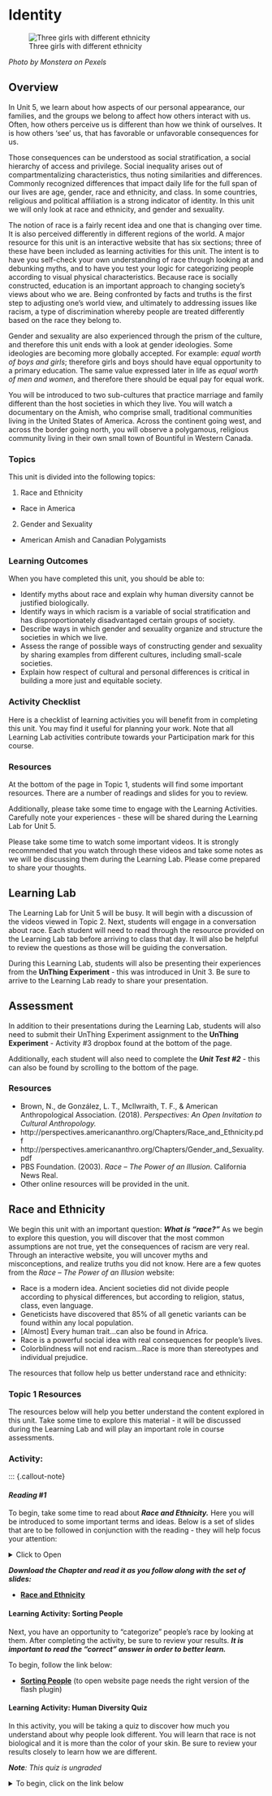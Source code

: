 # Identity

![Three girls with different ethnicity](assets/unit5/U5_Image.jpg)

*Photo by Monstera on Pexels*

## Overview {-}

In Unit 5, we learn about how aspects of our personal appearance, our families, and the groups we belong to affect how others interact with us. Often, how others perceive us is different than how we think of ourselves. It is how others ‘see’ us, that has favorable or unfavorable consequences for us.

Those consequences can be understood as social stratification, a social hierarchy of access and privilege. Social inequality arises out of compartmentalizing characteristics, thus noting similarities and differences. Commonly recognized differences that impact daily life for the full span of our lives are age, gender, race and ethnicity, and class. In some countries, religious and political affiliation is a strong indicator of identity. In this unit we will only look at race and ethnicity, and gender and sexuality.

The notion of race is a fairly recent idea and one that is changing over time. It is also perceived differently in different regions of the world. A major resource for this unit is an interactive website that has six sections; three of these have been included as learning activities for this unit. The intent is to have you self-check your own understanding of race through looking at and debunking myths, and to have you test your logic for categorizing people according to visual physical characteristics.
Because race is socially constructed, education is an important approach to changing society’s views about who we are. Being confronted by facts and truths is the first step to adjusting one’s world view, and ultimately to addressing issues like racism, a type of discrimination whereby people are treated differently based on the race they belong to.

Gender and sexuality are also experienced through the prism of the culture, and therefore this unit ends with a look at gender ideologies. Some ideologies are becoming more globally accepted. For example: *equal worth of boys and girls*; therefore girls and boys should have equal opportunity to a primary education. The same value expressed later in life as *equal worth of men and women*, and therefore there should be equal pay for equal work.

You will be introduced to two sub-cultures that practice marriage and family different than the host societies in which they live. You will watch a documentary on the Amish, who comprise small, traditional communities living in the United States of America. Across the continent going west, and across the border going north, you will observe a polygamous, religious community living in their own small town of Bountiful in Western Canada.

### Topics {-}

This unit is divided into the following topics:

 1.	Race and Ethnicity
- Race in America
 2.	Gender and Sexuality
- American Amish and Canadian Polygamists

### Learning Outcomes {-}

When you have completed this unit, you should be able to:

 - Identify myths about race and explain why human diversity cannot be justified biologically.
 - Identify ways in which racism is a variable of social stratification and has disproportionately disadvantaged certain groups of society.
 - Describe ways in which gender and sexuality organize and structure the societies in which we live.
 - Assess the range of possible ways of constructing gender and sexuality by sharing examples from different cultures, including small-scale societies.
 - Explain how respect of cultural and personal differences is critical in building a more just and equitable society.


### Activity Checklist {-}

::: {.callout-note}
Here is a checklist of learning activities you will benefit from in completing this unit. You may find it useful for planning your work. Note that all Learning Lab activities contribute towards your Participation mark for this course.

:::

###  Resources {-}
 At the bottom of the page in Topic 1, students will find some important resources. There are a number of readings and slides for you to review.
 
 Additionally, please take some time to engage with the Learning Activities. Carefully note your experiences - these will be shared during the Learning Lab for Unit 5.
 
Please take some time to watch some important videos. It is strongly recommended that you watch through these videos and take some notes as we will be discussing them during the Learning Lab. Please come prepared to share your thoughts.
 

## Learning Lab 

 The Learning Lab for Unit 5 will be busy. It will begin with a discussion of the videos viewed in Topic 2. Next, students will engage in a conversation about race. Each student will need to read through the resource provided on the Learning Lab tab before arriving to class that day. It will also be helpful to review the questions as those will be guiding the conversation.
 
 During this Learning Lab, students will also be presenting their experiences from the **UnThing Experiment** - this was introduced in Unit 3. Be sure to arrive to the Learning Lab ready to share your presentation.
 

## Assessment {-}

::: {.callout-tip}

 In addition to their presentations during the Learning Lab, students will also need to submit their UnThing Experiment assignment to the **UnThing Experiment** - Activity #3 dropbox found at the bottom of the page.
 
 Additionally, each student will also need to complete the ***Unit Test #2*** - this can also be found by scrolling to the bottom of the page.

:::

### Resources {-}

- Brown, N., de González, L. T., McIlwraith, T. F., & American Anthropological Association. (2018). *Perspectives: An Open Invitation to Cultural Anthropology.*
 - http://perspectives.americananthro.org/Chapters/Race_and_Ethnicity.pdf
 - http://perspectives.americananthro.org/Chapters/Gender_and_Sexuality.pdf
- PBS Foundation. (2003). *Race – The Power of an Illusion.* California News Real.
- Other online resources will be provided in the unit.


## Race and Ethnicity

We begin this unit with an important question: ***What is "race?"*** As we begin to explore this question, you will discover that the most common assumptions are not true, yet the consequences of racism are very real. Through an interactive website, you will uncover myths and misconceptions, and realize truths you did not know. Here are a few quotes from the *Race – The Power of an Illusion* website:

 - Race is a modern idea. Ancient societies did not divide people according to physical differences, but according to religion, status, class, even language.  
 - Geneticists have discovered that 85% of all genetic variants can be found within any local population.  
 - [Almost] Every human trait...can also be found in Africa.  
 - Race is a powerful social idea with real consequences for people's lives.  
 - Colorblindness will not end racism...Race is more than stereotypes and individual prejudice.  

The resources that follow help us better understand race and ethnicity:

### Topic 1 Resources {-}

The resources below will help you better understand the content explored in this unit. Take some time to explore this material - it will be discussed during the Learning Lab and will play an important role in course assessments.

### Activity: {-}

::: {.callout-note}

#### *Reading #1* {-}

To begin, take some time to read about ***Race and Ethnicity.*** Here you will be introduced to some important terms and ideas. Below is a set of slides that are to be followed in conjunction with the reading - they will help focus your attention:

<!-- Hidden comment
<details>
<summary>Click to Open</summary>
<h5>Learning Objectives</h5>
  - No biological basis for human race  
  - Race is a socially constructed concept  
  - Racial formation and the one-drop rule  
  - What racism is and how it is exhibited  
  - The distinction between race and ethnicity  

<h5>Is Anthropology the "Science of Race?"</h5>
  - Anthropologists in the 18th and 19th centuries sought a biological basis for race  
  - Race is not a biological category, but a socially and culturally defined one  
  - People continue to think of race as a biological category because the idea has been *reified* - when an inaccurate concept is so heavily promoted that it seems to be an unquestioned "truth"  

![](assets/unit5/image_Page_04.jpg)
*image of various racial identity men's faces*

<h5>Race: A Discredited Concept in Human Biology</h5>
  - In the 1700s the inaccurate concept of race was promoted so heavily that it seemed to be an unquestioned "truth"
  - Categories were arbitrary divisions and based on subjective criteria
  - 88-92% of genetic diversity can be found within people who live on the same continent

![](assets/unit5/image_Page_06.jpg)
*image of two racially different kid's faces*

![](assets/unit5/image_Page_07.jpg)
*image of a chart to test your ability to classify race*

<h5>Ethnic Identification</h5>
  - How correct were you with each category?
  - Did you do better with one of the five categories than the others? Why? Might you be a member of that category that you were able to access most correctly
  - Explain your reasoning for why you sorted according to certain features.
  - What did you learn?
  - Does your country have the same or different racial categories? These categories are usually the ones a country uses for Census data collection.

<h5>Race and Intelligence</h5>
  - Race is real as a social concept, but not a biological one; it has important effects on people's lives socially
  - Intelligence is not biologically determined by race
  - Intelligence tests are accurate measures of how well an individual has mastered his or her *mainstream cultural knowledge*

<h5>Ethnicity and Ethnic Groups</h5>
  - Ethnic groups claim a distinct identity based on shared ancestry and social experience, and on shared cultural characteristics including religion, dietary practices, language, humour, clothing, cultural heritage, folklore, and national origins.  
  - Ethnicity - the linguistic and cultural characteristics and heritage that a person identifies with; can fluctuate over time.  
  - Symbolic ethnicity - expressive limited displays of ethnic pride (for public display) even after some cultural knowledge and practice has been lost.  

![](assets/unit5/image_Page_11.jpg)
*image of a world map showing distribution of skin colour*

![](assets/unit5/image_Page_12.jpg)
*image of a flow-chart showing Discrimination, Racialism, and Racisim*

<h5>Discrimination, Racialism, and Racism</h5>
  - Discrimination: the practice of treating individuals differently based on the age, sex, race, or ethnic or religious group that they belong to rather than to individual merit  
  - Reverse discrimination: treating members of the dominant group differently in an effort to remedy previous discrimination against members of subordinate groups  
  - Racialism: the idea that race determines specific characteristics and capacities, such as intelligence, and that some races are superior to others  
  - Racism: a type of discrimination whereby people are treated differently based on the race they belong to  
  - Structural racism: where the institutions and systems of society are structured such that the subordinate group is disadvantaged or discriminated against  
  
  - 1.What are some examples of discrimination and reverse discrimination in our society?  
  - 2.What are some of the stereotypes of First Nations people in Canada (or another ethnic group) as a rest of racialism?  
  - 3.What are some examples of structural racism in our society?  

![](assets/unit5/image_Page_15.jpg)
*image of a slide explaining Ethinc Cleansin and Cultural Genocide*

![](assets/unit5/image_Page_16.jpg)
*image of a slide explaining Ethinc Cleansin and Cultural Genocide*

<h5>Black Like Me</h5>
 - "extrinsic differences separate us instead of the deeper commonalities that should unite us..." (Bonazzi, 2010)  
 - The commonalities he was referring to are survival and basic needs, raising families, creating art, desiring peace, risking love, daring to hope, enduring pain, and dying.  

<h5>Human Nature</h5>
  - Human beings draw close to one another by their common nature, but habits and customs keep them apart.(Confucian saying) 
</details>
 -->
<details>
<summary>Click to Open</summary>
<h5>Learning Objectives</h5> 
  - No biological basis for human race  
  - Race is a socially constructed concept  
  - Racial formation and the one-drop rule  
  - What racism is and how it is exhibited  
  - The distinction between race and ethnicity

<h5>Is Anthropology the "Science of Race?"</h5>
  - Anthropologists in the ... and ... centuries sought ...
  - Race is not a ..., but a ... and ... one  
  - People continue to think of race as a ... because the idea has been ... - when an ... is so heavily ...

![](assets/unit5/image_Page_04.jpg)
*image of various racial identity men's faces*

<h5>Race: A Discredited Concept in Human Biology</h5>
  - In the ...s the inaccurate concept of ... was promoted so heavily that it seemed to be ...
  - Categories were arbitrary ... and based on ...
  - ...% of ... can be found within people who ...

![](assets/unit5/image_Page_06.jpg)
*image of two racially different kid's faces*

![](assets/unit5/image_Page_07.jpg)
*image of a chart to test your ability to classify race*

<h5>Ethnic Identification</h5>
  - How correct were you with each category?
  - Did you do better with one of the five categories than the others? Why? Might you be a member of that category that you were able to access most correctly
  - Explain your reasoning for why you sorted according to certain features.
  - What did you learn?
  - Does your country have the same or different racial categories? These categories are usually the ones a country uses for Census data collection.

<h5>Race and Intelligence</h5>
  - Race is real as a ... concept, but not a biological one; it has ...
  - Intelligence is not ... determined by race
  - Intelligence tests are ... measures of how well an individual has mastered his or her ...

<h5>Ethnicity and Ethnic Groups</h5>
  - Ethnic groups claim a distinct identity based on shared ... and ... experience, and on shared cultural characteristics including ...
  - Ethnicity - the ... and cultural characteristics and ... that a person identifies with; can ...
  - ... ethnicity - expressive limited displays of ethnic pride (for public display) even ...  

![](assets/unit5/image_Page_11.jpg)
*image of a world map showing distribution of skin colour*

![](assets/unit5/image_Page_12.jpg)
*image of a flow-chart showing Discrimination, Racialism, and Racisim*

<h5>Discrimination, Racialism, and Racism</h5>
  - Discrimination: the practice of treating ..., or ... or religious group that they belong to rather than ...
  - Reverse discrimination: treating members of the ... group differently in an effort to ...  
  - Racialism: the idea that race determines specific ... and ..., such as ..., and that some races are ...
  - Racism: a type of ... whereby people are treated differently based ...  
  - Structural racism: where the ... and systems of society are structured such that ...
  
  - 1.What are some examples of discrimination and reverse discrimination in our society?  
  - 2.What are some of the stereotypes of First Nations people in Canada (or another ethnic group) as a rest of racialism?  
  - 3.What are some examples of structural racism in our society?  

![](assets/unit5/image_Page_15.jpg)
*image of a slide explaining Ethinc Cleansin and Cultural Genocide*

![](assets/unit5/image_Page_16.jpg)
*image of a slide explaining Ethinc Cleansin and Cultural Genocide*

<h5>Black Like Me</h5>
 - "extrinsic differences separate us instead of the deeper commonalities that should unite us..." (Bonazzi, 2010)  
 - The commonalities he was referring to are ... and ..., raising families, creating ..., desiring peace, risking ..., daring to ..., ..., and dying.  

<h5>Human Nature</h5>
  - Human beings draw close to one another by their ..., but ...(Confucian saying) 
</details>

***Download the Chapter and read it as you follow along with the set of slides:***

- [**Race and Ethnicity**](http://perspectives.americananthro.org/Chapters/Race_and_Ethnicity.pdf )


#### Learning Activity: Sorting People {-}


Next, you have an opportunity to "categorize" people's race by looking at them. After completing the activity, be sure to review your results. ***It is important to read the "correct" answer in order to better learn.***

To begin, follow the link below:

 - [**Sorting People**](http://www.pbs.org/race/002_SortingPeople/002_00-home.htm) (to open website page needs the right version of the flash plugin)

#### Learning Activity: Human Diversity Quiz {-}


In this activity, you will be taking a quiz to discover how much you understand about why people look different. You will learn that race is not biological and it is more than the color of your skin. Be sure to review your results closely to learn how we are different.

***Note**: This quiz is ungraded*


<details>
<summary>To begin, click on the link below</summary>

 - [**Human Diversity Quiz**](http://www.pbs.org/race/004_HumanDiversity/004_00-home.htm)


#### *Optional Activity: American Racial Identity* {-}


Although this activity is optional, it is an interesting section that I included for those wishing to explore more. Follow the link to learn more about the *Power of Illusion.*
*Hover over each eye and you will be presented with a different question. From there CLICK “Learn More”. Notice the 10 Quick Facts at the bottom of the page.*

 - [**Race: The Power of Illusion**](http://www.pbs.org/race/000_General/000_00-Home.htm)

:::

## Gender and Sexuality

The second part of this unit focuses on gender and sexuality - these two topics are intertwined with marriage and family. This topic goes further, however, in observing gendered identities and behaviors. Even as you study the topic, be observant about gender markers (*i.e. symbols or clues that ‘hint at’ a particular preference*). For example: ***Who wears lipstick? Who carries a purse? Who carries a baby on their arms rather than on their back?***

As you interact with the resources below, you will see that we conclude this unit with a deeper look at two sub-cultural groups that distinguish themselves from the host society they are part of. It might surprise you to find these communities within Canada and the United States. I suggest that you watch each documentary twice - the first time, sit back and enjoy the narrative; the second time, focus on the gender ideology of the Pennsylvania Amish and the Mormon Fundamentalists of Bountiful.

### Topic 2 Resources {-}

The resources below will help you better understand the content explored in this unit. Take some time to explore this material - it will be discussed during the Learning Lab and will play an important role in course assessments.


### Activity  {-} 

::: {.callout-note}

#### Reading  {-} 

Read the chapter alongside the PPT. Chapter 10 distinguishes between sex, gender and sexuality. Read carefully the section on Gender Ideologies, Biology, and Culture. Know what is meant by each of these terms.Throughout the chapter, notice how the prefix *matri-* and *patri-* define lineage, where a couple will live, and more. Look up *matri-* and *patri-* terms in the Glossary....


<!-- Hidden comment 
[presentation="anth101/presentations/u10"]

<details>
<summary>Click to Open</summary>

<h5>Learning Objectives</h5>
  - How culture shapes sex, gender, and sexuality  
  - How gender and sexuality organize and structure society  
  - The range of gender and sexual identities across cultures  
  - Cultural "origin" stories
  - How anthropology is affected by gender norms  

<h5>Gender Ideologies, Biology, and Culture</h5>
  - Gender ideologies change throughout time and vary widely  
  - In 19th and to mid-20th century U.S., gender ideologies were based on biological determinism  
     - Males and females were born fundamentally different  
    - "Naturally attracted to one another  
    - Women's sex drive was less developed and reproductively oriented  

![](assets/unit5/image_Page_04_unit10.jpg)
*image of a an athelete running*

<h5>Gender Ideologies, Biology, and Culture</h5>
  - Sex is biological  
  - Gender is a set of culturally-invented expectations  
  - Gender is not a binary model, but fluid and flexible  
  - Third gender roles include *two-spirit* people (Native American) and hijras (India)  

<h5>Emergence of Public (Male) vs. Domestic (Female) Spheres</h5>
  - In large, stratified societies, men dominate the public sphere while women are associated with the domestic sphere  
  - Emphasizes social separation between males and females and males' control over females
    - "Honor killings" -girls or women are killed if suspicions of dishonourable sexual behaviors arise  

![](assets/unit5/image_Page_07_unit10.jpg)
*image of sketches of four different occupations depicting various sources of gender roles *

<h5>Gender Ideology</h5>
  - Gender ideology is a system of thoughts and values that legitimize gender roles, statuses, and customary behaviour.  
  - Gender ideology about masculinity and femininity is culturally expression of preferred attributes and behaviors.  

<h5>Alternate Models of Gender:Complementary and Fluid</h5>
  - In societies other than stratified, large-scale patriarchal ones, gender may be more equal, non-binary, and fluid  
  - Married couples may work in complementary dyads, such as among the Lahu and Na people of SW China and Thailand  

<h5>Family and Marriage: A Cultural Construct and Social Invention</h5>
  - Beyond biological reality of biological mother and father, culture defines the family  
  - Kinship is a set of social roles, legal relationships, meaning and expectations  
  - Societal regulation of relationships and who
"owns" children - main reasons for marriage  
  - Marriages based on free choice and romantic love are relatively recent  

<h5>Cultural construction of gender</h5>
  - Refers to ideas about how the genders are perceived, evaluated, and expected to behave are culturally relative.  
  - The differences in behaviour between men and women are reflected in biological differences because different cultural experiences have wired the brains differently.  

<h5>Gender stereotypes</h5>
  - Refers to oversimplified conceptions about the characteristics of men and women.  
  - These simplifications have impacts; e.g., women are more likely to be diagnosed with depression because they are viewed as being more emotional.  

![](assets/unit5/image_Page_12_unit10.jpg)
*image of female construction workers carrying bricks on their head at a construction site in Mandalay,Myanmar*

<h5>What Can We Learn From The Na?</h5>
  - Na people (from foothills of the Himalayas) have several family structures  
  - Some live in patrilineal households  
  - Some live in extended family households in which young adults "try out" relationships from other households  
  - They do not live together or marry officially, and children remain in the mother's home, cared for by extended family  

<h5>Transgender Identity</h5>
  - Transgender people are those who experience their gender identity as different from their assigned sex at birth, and who may or may not transition socially or physically  
    - A transgender (or non-binary, gender fluid or genderqueer) identity does not dictate sexuality, only gender identity  

![](assets/unit5/image_Page_15_unit10.jpg)
*image of chart defining third genders*

<h5>The Role of Religion on Gender Roles</h5>
  - Five Principle Relationships of Confucianism  
  - Basis for the hierarchical structure of the South Korean society  
    - Ruler and the ruled  
    - Father and son  
    - Husband and wife  
    - Oldest and younger brother  
    - Between friends  
  - It would be traditionally and culturally inappropriate to try to break the hierarchy of relationships.  

![](assets/unit5/image_Page_17.jpg)
*image of chart defining gender roles*

<h5>Korean Gender Roles</h5>
  - Marital relationship is primarily functional;
  - romance is nice but not critical.  
  - At marriage, a woman permanently joins her husband's family where she ranks at the bottom, below her husband's siblings.  
  - Korean men are expected to provide for their family.Their status is connected to their occupation, employer, company.  
  - They have a strong work ethic and work long hours. They are often absent from home.  
  - At home Korean women have more power than men. They manage the finances, and run the home and family activities very efficiently.  

![](assets/unit5/image_Page_19.jpg)
*image of two indian children about to get inside an autorickshaw for school*

![](assets/unit5/image_Page_20.jpg)
*image of Minangkabau couple from West Sumatrat*

![](assets/unit5/image_Page_21.jpg)
*image of a chart showing gender-based violence*

![](assets/unit5/image_Page_22.jpg)
*image of a chart showing gender-based violence in femal genital mutilation and male circumcision*

![](assets/unit5/image_Page_23.jpg)
*image of a chart showing prevalance of FGM in Africa*

<h5>Gender-Based Violence</h5>
  - Honour killing  
    - Killing of a family member, usually a young girl or woman, for acting in a way thought to dishonour the family.  
    - Common in Pakistan, Afghanistan, Iraq, Iran, Turkey, Syria, Albania-traditional, male-dominated societies
  - Sex trafficking
    - More likely to be experienced by women, and often because of poverty.
</details>
-->

<details>
<summary>Click to Open</summary>

<h5>Learning Objectives</h5>
  - How culture shapes sex, gender, and sexuality  
  - How gender and sexuality organize and structure society  
  - The range of gender and sexual identities across cultures  
  - Cultural "origin" stories
  - How anthropology is affected by gender norms  

<h5>Gender Ideologies, Biology, and Culture</h5>
  - Gender ideologies ... throughout time and ...
  - In ... and to mid-... century U.S., gender ideologies were ...  
     - Males and females were born ...
    - "... attracted to one another  
    - Women's sex drive was ...

![](assets/unit5/image_Page_04_unit10.jpg)
*image of a an athelete running*

<h5>Gender Ideologies, Biology, and Culture</h5>
  - ... is biological  
  - Gender is a set of ...  
  - Gender is not a ... model, but ...  
  - Third gender roles include ...

<h5>Emergence of Public (Male) vs. Domestic (Female) Spheres</h5>
  - In large, ... societies, men dominate ... while women ... 
  - Emphasizes social separation between ... and females and males' ...
    - "Honor killings" -girls or women are ...  

![](assets/unit5/image_Page_07_unit10.jpg)
*image of sketches of four different occupations depicting various sources of gender roles *

<h5>Gender Ideology</h5>
  - Gender ideology is a system of ... and ... that ...  
  - Gender ideology about ... and femininity is culturally ...

<h5>Alternate Models of Gender:Complementary and Fluid</h5>
  - In societies other than ..., large-scale ... ones, gender may be more ...
  - Married couples may work in complementary ..., such as among the Lahu and Na people of ...

<h5>Family and Marriage: A Cultural Construct and Social Invention</h5>
  - Beyond biological reality of biological mother and father, ... 
  - ... is a set of social roles, ... and expectations  
  - Societal regulation of ... and who
"..." children - main reasons ...
  - Marriages based on ... and romantic love are ... 

<h5>Cultural construction of gender</h5>
  - Refers to ideas about how t..., evaluated, and expected to ...  
  - The differences in behaviour between men and women are reflected in ... because ... differently.  

<h5>Gender stereotypes</h5>
  - Refers to ... about the characteristics of men and women.  
  - These simplifications have impacts; e.g., women are ... because they are viewed as being more ...  

![](assets/unit5/image_Page_12_unit10.jpg)
*image of female construction workers carrying bricks on their head at a construction site in Mandalay,Myanmar*

<h5>What Can We Learn From The Na?</h5>
  - Na people (...) have several family structures  
  - Some live in ... 
  - Some live in ... in which young adults "..." relationships from ...  
  - They do not ... or marry ..., and children remain ...

<h5>Transgender Identity</h5>
  - Transgender people are those who experience their ... as different from their ..., and who may or may not ... 
    - A transgender (or ..., gender fluid or ...) identity does ..., only ...  

![](assets/unit5/image_Page_15_unit10.jpg)
*image of chart defining third genders*

<h5>The Role of Religion on Gender Roles</h5>
  - ... Principle Relationships of Confucianism  
  - Basis for the ... of the ... society  
    - Ruler and ...
    - Father and ...
    - ... and ...
    - Oldest and ...brother  
    - ... 
  - It would be traditionally and ... to try to break the ...  

![](assets/unit5/image_Page_17.jpg)
*image of chart defining gender roles*

<h5>Korean Gender Roles</h5>
  - ... relationship is ...;
  - romance is ...  
  - At marriage, a ... her husband's family where she ..., below her ...  
  - Korean men are expected to ... Their status is ..., employer, company.  
  - They have a strong ... and ... They are often ...
  - At home Korean women have ... They manage the ..., and ...

![](assets/unit5/image_Page_19.jpg)
*image of two indian children about to get inside an autorickshaw for school*

![](assets/unit5/image_Page_20.jpg)
*image of Minangkabau couple from West Sumatrat*

![](assets/unit5/image_Page_21.jpg)
*image of a chart showing gender-based violence*

![](assets/unit5/image_Page_22.jpg)
*image of a chart showing gender-based violence in femal genital mutilation and male circumcision*

![](assets/unit5/image_Page_23.jpg)
*image of a chart showing prevalance of FGM in Africa*

<h5>Gender-Based Violence</h5>
  - Honour killing  
    - Killing of a ..., usually a ..., for acting in a way ...  
    - Common in ..., Afghanistan, ..., ..., Turkey, ..., ..., male-dominated societies
  - Sex trafficking
    - More likely to be ..., and often because ...
</details>

***Download the Chapter and read it as you follow along with the set of slides:***

- [**Gender and Sexuality**](http://perspectives.americananthro.org/Chapters/Gender_and_Sexuality.pdf)

#### Watch and Reflect - The Fifth Estate on Winston Blackmore and Polygamy {-}

This activity will serve as a case study that will be discussed during our Learning Lab. This Case Study introduces us to a community in Canada that practices polygamy. While the practice of polygamy is illegal in Canada, this small community (immigrated from South of the Canada-USA border) has practiced it. Bishop Winston Blackmore is the leader of this community. He is their family head (father), their spiritual leader (bishop), and their socio-political leader in that all decisions about personal life and community life are made by him. He dictates gender expectations, that is, how women should ‘be sweet’. (Notice that concept in the film. It is very important.) He decides who he will sleep with. Yes, he is a polygamist. He controls everyone’s sexual relationship, meaning, he decides who will marry who, at what age, when and where.

Blackmore fought the law on the basis of his rights to ‘freedom of religion’. However, after many years of continuing to practice polygamy, he lost the legal battle and is now in jail. You can follow up on this story through an internet search.

As you watch, take careful notice of the scope of authority and control (religious, economic, and through education).

<div class="video-container"><iframe width="560" height="315" src="https://www.youtube-nocookie.com/embed/F474fXIyuls" title="YouTube video player" frameborder="0" allow="accelerometer; autoplay; clipboard-write; encrypted-media; gyroscope; picture-in-picture; web-share" allowfullscreen></iframe></div>

#### Watch and Reflect: The Amish, A People of Preservation {-}

This next case study introduces an American community called the Amish. While this documentary is dated, the lifestyles of many Amish communities remain as you see them portrayed in this film. The film gives a comprehensive picture of life, as lived by an Amish person. One of the features that makes the Amish different than other Americans is their gender and age norms. Notice, what is expected of men, of women, of boys and girls? What expectations pertain to their roles and responsibilities, to how they dress, worship, and get married. Watch this film, noting how men and women behave differently in the home, on the farm, and in church.


In this video, pay careful to attention to how this community uses and controls technology.

<div class="video-container">

<iframe width="560" height="315" src="https://www.youtube-nocookie.com/embed/FuwWf8dhb34" title="YouTube video player" frameborder="0" allow="accelerometer; autoplay; clipboard-write; encrypted-media; gyroscope; picture-in-picture; web-share" allowfullscreen></iframe>
</div>

:::

::: {.callout-caution}
**Important:** As part of this Learning Lab, each student will also be presenting their oral report as part of the *UnThing Experiment - Assignment #3.* More information can be found by selecting the "Assessment" tab for Unit 5.

:::

## Learning Lab

In Unit 5, we explored some important concepts about how the groups we belong to affect how others see us. Our Learning Lab for this unit provides the opportunity to share our own experiences to help better understand differing perspectives and understandings of these complexities.

### Discussion - Comparing Cultures {-}

During our Learning Lab for Unit 5, the discussion will focus on comparing the Amish community members with those of Bountiful (Canada) and Colorado (USA) communities. As you prepare for this discussion, think about how the content of this unit (and even of Unit 4) applies, and maybe even challenges our own understandings. Essential to this analysis, is understanding the role status and authority play in both communities. The following questions will guide our discussion:

1. Who makes decisions?
2. What kind of individual freedom of choice is there about marriage and family?

### Discussion - The RACE Illusion {-}

Before arriving to the Learning Lab, take a few moments to watch the following video:


 - [**What is Race?**](http://www.pbs.org/race/001_WhatIsRace/001_00-home.htm)

With the help of your Facilitator, you will connect with someone else to discuss your thoughts about the ideas introduced in this video. After sharing your thoughts with your partner, your Facilitator will ask you to share your thoughts with the rest of the group.

Use the questions and prompts below to guide your discussion. Your Facilitator will be using these, as well, to guide your group discussion:

  - What surprised you?  
  - What helped you understand your own racial background and your relationship to others in the world?  
  - What is something that you learned that had a significant impact on how you "see" the world?  
  - How did your results on the quizzes challenging your own understanding?  
  - How was the accuracy of your performance on the facial sorting activity? Share your thoughts on this.  
  - Prior to these activity, how did you think of yourself from a racial perspective? Has that changed? Why or why not?  
  - Consider your circle of friends. Discuss how you "chose" these friends? What criteria did you use for these individuals versus others (who are not your friends)? Do you think you will be making different friendship choices now that you understand the origin of race?  

::: {.callout-caution}
**Note:** *Students will be assessed, during Learning Lab's, based on the* ***"Participation"*** *criteria. This criteria can be found under the* **Assignment** *tab at the top of the page - it is important to review this information prior to the Learning Lab.*
:::

## Assessment

::: {.callout-tip}

In addition to your participation mark during this unit's Learning Lab, each student is also expected to submit their **UnThing Experiment - Activity #3** assignment and complete their **Unit Test #2.**
<!-- content goes here -->
:::

### Activity: UnThing Experiment - Assignment {-}

::: {.callout-note}
In Unit 3, you were challenged with the ***UnThing Experiment*** (found on the Unit 3 "Learning Lab" tab). As part of this challenge, each student has given something up in the hopes that it has led you to discover something new.

The end of Unit 5 marks the end of this challenge. Each student is expected to submit a reflective, journalistic summary that outlines their thoughts on the challenge of depriving yourself of something meaningful to you.

*The information below provides a framework for your reflection. Carefully consider the following expectations before you begin:*

As discussed during the Learning Lab in Unit 3, this "experiment" should not have been easy - it was intended to be challenging. As such, your reflection will be assessed on the degree to which you challenged yourself with a deprivation and how well you convey this in your reflection.

Recall Wesch's thoughts on reflection - *this process should be guided by asking yourself good questions that bring you to "significant insight."*

To begin:

1. Write down the questions that got the process going for you.
 - Examples might be: Is this (insert deprivation here) a need or a want? Might this change save me money? Will this change make me less competitive, more cooperative, or reduce my need for wanting to be noticed? etc...

2. Outline and discuss the results and consequences of the change.
 - Think through how this has impacted the various aspects of your life: economically, time-wise, emotionally, relationally, spiritually, etc...

Finally, each student will be expected to summarize their thoughts as part of an oral presentation during the Learning Lab in Unit 5. This report should include:

 - The three most significant benefits of the change, and whether or not it is something you intend to carry forward.

Your reflection should be approximately 2 pages double-spaced. You will be evaluated on how deeply you reflect on your experience and on how well you are able to draw value from the activity. For more information, refer to the rubric found on the "Assignment" tab at the top of the page.

The oral presentation should be approximately 3-5 minutes long.
:::

The following criteria will be used to assess your assignment:

| Grade |  %   |                     Assessment Criteria                      |
| :--- | :-- | :---------------------------------------------------------- |
|  A+   |  4   | Above and beyond. Outstanding visual presentation and write-up.  An A+ effort will involve several of the following: risk-taking, innovative  thinking, resolving a difficult contradiction or paradox, and connecting or  synthesizing ideas. |
|   A   | 3.8  | Excellent work. Clear evidence that the core ideas of the topic  or assignment have been understood and implemented. |
|   B   |  3   | Good work, but there is not clear evidence that the core ideas  of the topic or assignment have been understood, or the work could be  improved through better writing, more writing, or better visuals. |
|  C+   | 2.2  | Fair work. Work is complete but it appears rushed and  unpolished, or there is no evidence of understanding and some evidence of  misunderstanding. |
|   D   |  1   | Poor work. Work was submitted but it is incomplete, incorrect,  or off the mark. |
|   F   |  0   | Very poor work. Something was submitted but it is minimal,  incomplete, wrong, or off the mark. |

Once you have completed your reflection, submit your assignment by uploading it to the **UnThing Experiment - Activity #3** dropbox at the bottom of the page.

*This activity will represent 4% of your overall grade for the course.*

## Unit Test #2 {-}

In addition to the UnThing Experiment, each student is required to complete the second unit test at the end of Unit 5.

***Please note*** that this unit test will focus on all content covered in Units 3-5. Be sure to take some time to review the content in each section.

Additional information can be found by selecting the **Unit Test #2** tab at the bottom of the page. Here, you will find instructions for taking the test.

*This test will represent 10% of your overall grade for the course.*

## Checking your Learning {-}

::: {.callout-important}
Before you move on to the next unit, check that you are able to:

  - Identify myths about race and explain why human diversity cannot be justified biologically.
  - Identify ways in which racism is a variable of social stratification and has disproportionately disadvantaged certain groups of society.
  - Describe ways in which gender and sexuality organize and structure the societies in which we live.
  - Assess the range of possible ways of constructing gender and sexuality by sharing examples from different cultures, including small-scale societies.
  - Explain how respect of cultural and personal differences is critical in building a more just and equitable society.

:::

